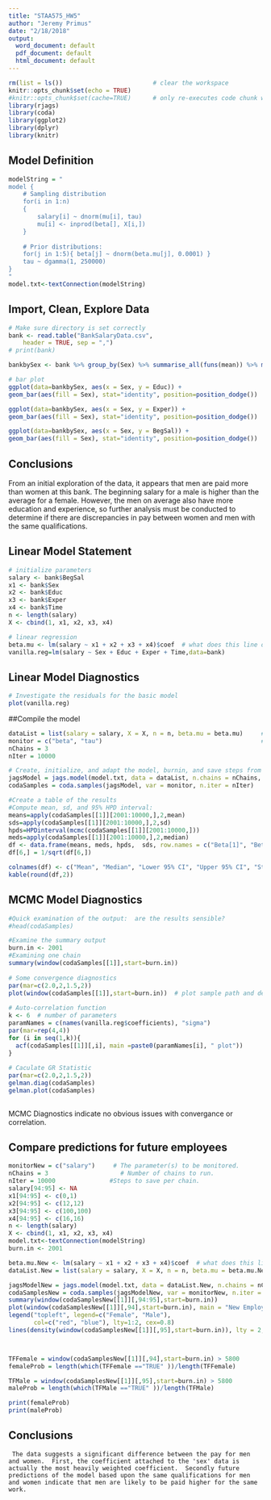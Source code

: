```yaml
---
title: "STAA575_HW5"
author: "Jeremy Primus"
date: "2/18/2018"
output:
  word_document: default
  pdf_document: default
  html_document: default
---
```


```r
rm(list = ls())                         # clear the workspace
knitr::opts_chunk$set(echo = TRUE)
#knitr::opts_chunk$set(cache=TRUE)      # only re-executes code chunk when it is changed
library(rjags)
library(coda)
library(ggplot2)
library(dplyr)
library(knitr)
```
## Model Definition
```r
modelString = "
model {
    # Sampling distribution
    for(i in 1:n)
    {
    	salary[i] ~ dnorm(mu[i], tau)  
    	mu[i] <- inprod(beta[], X[i,])
    }
    
    # Prior distributions: 
    for(j in 1:5){ beta[j] ~ dnorm(beta.mu[j], 0.0001) }
    tau ~ dgamma(1, 250000)
}
"
model.txt<-textConnection(modelString)
```
## Import, Clean, Explore Data
```r
# Make sure directory is set correctly
bank <- read.table("BankSalaryData.csv", 
	header = TRUE, sep = ",")
# print(bank)

bankbySex <- bank %>% group_by(Sex) %>% summarise_all(funs(mean)) %>% mutate(Sex = ifelse(Sex > 0, "Male", "Female"))

# bar plot
ggplot(data=bankbySex, aes(x = Sex, y = Educ)) +
geom_bar(aes(fill = Sex), stat="identity", position=position_dodge())

ggplot(data=bankbySex, aes(x = Sex, y = Exper)) +
geom_bar(aes(fill = Sex), stat="identity", position=position_dodge())

ggplot(data=bankbySex, aes(x = Sex, y = BegSal)) +
geom_bar(aes(fill = Sex), stat="identity", position=position_dodge())

```
  
## Conclusions
From an initial exploration of the data, it appears that men are paid more than women at this bank.  The beginning salary for a male is higher than the average for a female.  However, the men on average also have more education and experience, so further analysis must be conducted to determine if there are discrepancies in pay between women and men with the same qualifications.

## Linear Model Statement  
```r
# initialize parameters
salary <- bank$BegSal
x1 <- bank$Sex
x2 <- bank$Educ
x3 <- bank$Exper
x4 <- bank$Time
n <- length(salary)
X <- cbind(1, x1, x2, x3, x4)

# linear regression 
beta.mu <- lm(salary ~ x1 + x2 + x3 + x4)$coef  # what does this line of code do?
vanilla.reg=lm(salary ~ Sex + Educ + Exper + Time,data=bank)
```
## Linear Model Diagnostics
```r
# Investigate the residuals for the basic model
plot(vanilla.reg)
```
    
##Compile the model
```r
dataList = list(salary = salary, X = X, n = n, beta.mu = beta.mu)     # combining the data for JAGS
monitor = c("beta", "tau")	                                          # The parameter(s) to be monitored.
nChains = 3         		                                              # Number of chains to run.
nIter = 10000				                                                  # Steps to save per chain.  

# Create, initialize, and adapt the model, burnin, and save steps from MCMC chain:
jagsModel = jags.model(model.txt, data = dataList, n.chains = nChains, quiet = TRUE)
codaSamples = coda.samples(jagsModel, var = monitor, n.iter = nIter)

#Create a table of the results
#Compute mean, sd, and 95% HPD interval:
means=apply(codaSamples[[1]][2001:10000,],2,mean)
sds=apply(codaSamples[[1]][2001:10000,],2,sd)
hpds=HPDinterval(mcmc(codaSamples[[1]][2001:10000,]))
meds=apply(codaSamples[[1]][2001:10000,],2,median)
df <- data.frame(means, meds, hpds,  sds, row.names = c("Beta[1]", "Beta[2]", "Beta[3]", "Beta[4]", "Beta[5]", "Sigma"))
df[6,] = 1/sqrt(df[6,])

colnames(df) <- c("Mean", "Median", "Lower 95% CI", "Upper 95% CI", "Standard Deviation")
kable(round(df,2))
```
  
## MCMC Model Diagnostics
```r
#Quick examination of the output:  are the results sensible?
#head(codaSamples)

#Examine the summary output 
burn.in <- 2001
#Examining one chain
summary(window(codaSamples[[1]],start=burn.in))
    
# Some convergence diagnostics
par(mar=c(2.0,2,1.5,2))
plot(window(codaSamples[[1]],start=burn.in))  # plot sample path and density
    
# Auto-correlation function
k <- 6  # number of parameters
paramNames = c(names(vanilla.reg$coefficients), "sigma")
par(mar=rep(4,4))
for (i in seq(1,k)){
  acf(codaSamples[[1]][,i], main =paste0(paramNames[i], " plot"))
}
    
# Caculate GR Statistic
par(mar=c(2.0,2,1.5,2))
gelman.diag(codaSamples)
gelman.plot(codaSamples)
  
```
MCMC Diagnostics indicate no obvious issues with convergance or correlation.

## Compare predictions for future employees

```r
monitorNew = c("salary")	 # The parameter(s) to be monitored.
nChains = 3         		   # Number of chains to run.
nIter = 10000				#Steps to save per chain.  
salary[94:95] <- NA
x1[94:95] <- c(0,1)
x2[94:95] <- c(12,12)
x3[94:95] <- c(100,100)
x4[94:95] <- c(16,16)
n <- length(salary)
X <- cbind(1, x1, x2, x3, x4)
model.txt<-textConnection(modelString)
burn.in <- 2001

beta.mu.New <- lm(salary ~ x1 + x2 + x3 + x4)$coef  # what does this line of code do?
dataList.New = list(salary = salary, X = X, n = n, beta.mu = beta.mu.New)

jagsModelNew = jags.model(model.txt, data = dataList.New, n.chains = nChains, quiet = TRUE)
codaSamplesNew = coda.samples(jagsModelNew, var = monitorNew, n.iter = nIter)
summary(window(codaSamplesNew[[1]][,94:95],start=burn.in))
plot(window(codaSamplesNew[[1]][,94],start=burn.in), main = "New Employee Salary Prediction", trace = FALSE, col = "red" )
legend("topleft", legend=c("Female", "Male"),
       col=c("red", "blue"), lty=1:2, cex=0.8)
lines(density(window(codaSamplesNew[[1]][,95],start=burn.in)), lty = 2, col = "blue")



TFFemale = window(codaSamplesNew[[1]][,94],start=burn.in) > 5800
femaleProb = length(which(TFFemale =="TRUE" ))/length(TFFemale)

TFMale = window(codaSamplesNew[[1]][,95],start=burn.in) > 5800
maleProb = length(which(TFMale =="TRUE" ))/length(TFMale)

print(femaleProb)
print(maleProb)
```
## Conclusions
     The data suggests a significant difference between the pay for men and women.  First, the coefficient attached to the 'sex' data is actually the most heavily weighted coefficient.  Secondly future predictions of the model based upon the same qualifications for men and women indicate that men are likely to be paid higher for the same work.  